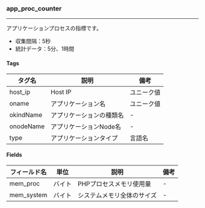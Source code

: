 ### app_proc_counter

---

アプリケーションプロセスの指標です。

-   収集間隔：5秒
-   統計データ：5分、1時間

#### Tags

| タグ名       | 説明            | 備考    |
| --------- | ------------- | ----- |
| host_ip   | Host IP       | ユニーク値 |
| oname     | アプリケーション名     | ユニーク値 |
| okindName | アプリケーションの種類名  | -     |
| onodeName | アプリケーションNode名 | -     |
| type      | アプリケーションタイプ   | 言語名   |

#### Fields

| フィールド名     | 単位  | 説明            | 備考 |
| ---------- | --- | ------------- | -- |
| mem_proc   | バイト | PHPプロセスメモリ使用量 | -  |
| mem_system | バイト | システムメモリ全体のサイズ | -  |
